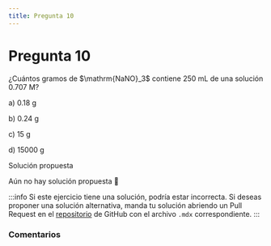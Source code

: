 ```yaml
---
title: Pregunta 10
---
```



# Pregunta 10

<div className="exercise">
¿Cuántos gramos de $\mathrm{NaNO}_3$ contiene 250 mL de una solución 0.707 M?

a) 0.18 g

b) 0.24 g

c) 15 g

d) 15000 g
</div>

<MDXDetails>
<summary>Solución propuesta</summary>

Aún no hay solución propuesta 🥲

:::info
Si este ejercicio tiene una solución, podría estar incorrecta. Si deseas proponer una solución alternativa, manda tu solución abriendo
un Pull Request en el [repositorio](https://github.com/crow-rojas/apuntes-fundamentals/pulls) de GitHub con el archivo
`.mdx` correspondiente.
:::

</MDXDetails>

### Comentarios

<Disqus
  url="https://crow-rojas.github.io/apuntes-fundamentals/docs/science/chemistry/exercises/2017-2/p10"
  identifier="docs/science/chemistry/exercises/2017-2/p10"
  title="2017-2 Quimica - Pregunta 10"
/>
